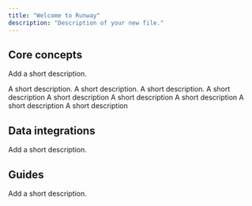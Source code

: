 ```yaml
---
title: "Welcome to Runway"
description: "Description of your new file."
---
```


## Core concepts

Add a short description.

<CardGroup cols={3}>
  <Card title="Drivers" icon="chart-mixed-up-circle-dollar" href="https://docs.runway.com/concepts/drivers">
    A short description.
  </Card>
  <Card title="Dimensions" icon="list-ul" href="https://docs.runway.com/concepts/dimensions">
    A short description.
  </Card>
  <Card title="Databases" icon="database" href="https://docs.runway.com/concepts/databases">
    A short description.
  </Card>
  <Card title="Models" icon="table" href="https://docs.runway.com/concepts/models">
    A short description
  </Card>
  <Card title="Pages" icon="page" href="https://docs.runway.com/concepts/pages">
    A short description
  </Card>
  <Card title="Formulas" icon="function" href="https://docs.runway.com/concepts/formulas">
    A short description
  </Card>
  <Card title="Scenarios" icon="code-branch" href="https://docs.runway.com/concepts/scenarios">
    A short description
  </Card>
  <Card title="Plans" icon="timeline-arrow" href="https://docs.runway.com/concepts/plans">
    A short description
  </Card>
  <Card title="Sidebar" icon="sidebar" href="https://docs.runway.com/concepts/sidebar">
    A short description
  </Card>
</CardGroup>

## Data integrations

Add a short description.

<CardGroup cols={4}>
  <Card title="Accounting" icon="receipt" href="https://docs.runway.com/integrations/accounting">
    
  </Card>
  <Card title="HRIS" icon="people-group" href="https://docs.runway.com/integrations/hris">
    
  </Card>
  <Card title="Revenue" icon="dollar-sign" href="https://docs.runway.com/integrations/revenue">
    
  </Card>
  <Card title="Data storage" icon="server" href="https://docs.runway.com/integrations/data-storage">
    
  </Card>
</CardGroup>

## Guides

Add a short description.

<Accordion title="Modeling guides">
  
</Accordion>

<Accordion title="Sharing guides">
  
</Accordion>